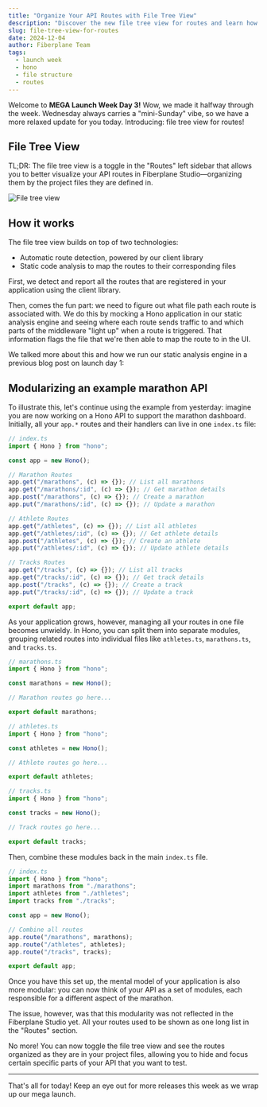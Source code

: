 ---
title: "Organize Your API Routes with File Tree View"
description: "Discover the new file tree view for routes and learn how to organize your API routes more effectively."
slug: file-tree-view-for-routes
date: 2024-12-04
author: Fiberplane Team
tags:
  - launch week
  - hono
  - file structure
  - routes
---


Welcome to **MEGA Launch Week Day 3!** Wow, we made it halfway through the week. Wednesday always carries a "mini-Sunday" vibe, so we have a more relaxed update for you today. Introducing: file tree view for routes!

## File Tree View

TL;DR: The file tree view is a toggle in the "Routes" left sidebar that allows you to better visualize your API routes in Fiberplane Studio—organizing them by the project files they are defined in.

![File tree view](@/assets/blog/2024-12-04-route-file-tree.png)

## How it works

The file tree view builds on top of two technologies:

- Automatic route detection, powered by our client library
- Static code analysis to map the routes to their corresponding files

First, we detect and report all the routes that are registered in your application using the client library.

Then, comes the fun part: we need to figure out what file path each route is associated with. We do this by mocking a Hono application in our static analysis engine and seeing where each route sends traffic to and which parts of the middleware "light up" when a route is triggered. That information flags the file that we're then able to map the route to in the UI.

We talked more about this and how we run our static analysis engine in a previous blog post on launch day 1:

<LinkCard
  title="Code Analysis"
  description="Fiberplane Studio static code analysis for auto Hono.js API routes"
  href="https://fiberplane.com/blog/code-analysis/"
/>

## Modularizing an example marathon API

To illustrate this, let's continue using the example from yesterday: imagine you are now working on a Hono API to support the marathon dashboard. Initially, all your `app.*` routes and their handlers can live in one `index.ts` file:

```typescript
// index.ts
import { Hono } from "hono";

const app = new Hono();

// Marathon Routes
app.get("/marathons", (c) => {}); // List all marathons
app.get("/marathons/:id", (c) => {}); // Get marathon details
app.post("/marathons", (c) => {}); // Create a marathon
app.put("/marathons/:id", (c) => {}); // Update a marathon

// Athlete Routes
app.get("/athletes", (c) => {}); // List all athletes
app.get("/athletes/:id", (c) => {}); // Get athlete details
app.post("/athletes", (c) => {}); // Create an athlete
app.put("/athletes/:id", (c) => {}); // Update athlete details

// Tracks Routes
app.get("/tracks", (c) => {}); // List all tracks
app.get("/tracks/:id", (c) => {}); // Get track details
app.post("/tracks", (c) => {}); // Create a track
app.put("/tracks/:id", (c) => {}); // Update a track

export default app;
```

As your application grows, however, managing all your routes in one file becomes unwieldy. In Hono, you can split them into separate modules, grouping related routes into individual files like `athletes.ts`, `marathons.ts`, and `tracks.ts`.

```typescript
// marathons.ts
import { Hono } from "hono";

const marathons = new Hono();

// Marathon routes go here...

export default marathons;
```

```typescript
// athletes.ts
import { Hono } from "hono";

const athletes = new Hono();

// Athlete routes go here...

export default athletes;
```

```typescript
// tracks.ts
import { Hono } from "hono";

const tracks = new Hono();

// Track routes go here...

export default tracks;
```

Then, combine these modules back in the main `index.ts` file.

```typescript
// index.ts
import { Hono } from "hono";
import marathons from "./marathons";
import athletes from "./athletes";
import tracks from "./tracks";

const app = new Hono();

// Combine all routes
app.route("/marathons", marathons);
app.route("/athletes", athletes);
app.route("/tracks", tracks);

export default app;
```

Once you have this set up, the mental model of your application is also more modular: you can now think of your API as a set of modules, each responsible for a different aspect of the marathon.

The issue, however, was that this modularity was not reflected in the Fiberplane Studio yet. All your routes used to be shown as one long list in the "Routes" section.

No more! You can now toggle the file tree view and see the routes organized as they are in your project files, allowing you to hide and focus certain specific parts of your API that you want to test.

---

That's all for today! Keep an eye out for more releases this week as we wrap up our mega launch.

<LinkCard
  title="🚀 Mega Launch Week"
  description="Check out all the new features and updates from Fiberplane's mega launch week"
  href="/blog/mega-launch-week-2024"
/>
